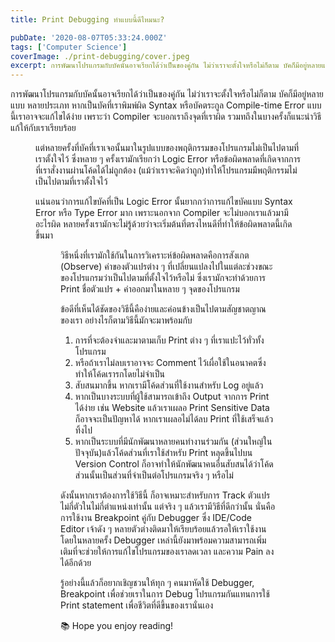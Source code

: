 ```yaml
---
title: Print Debugging ทำแบบนี้ดีไหมนะ?

pubDate: '2020-08-07T05:33:24.000Z'
tags: ['Computer Science']
coverImage: ./print-debugging/cover.jpeg
excerpt: การพัฒนาโปรแกรมกับบัคนั้นอาจเรียกได้ว่าเป็นของคู่กัน ไม่ว่าเราจะตั้งใจหรือไม่ก็ตาม บัคก็มีอยู่หลายแบบ หลายประเภท หากเป็นบัคที่เราพิมพ์ผิด Syntax หรือบัคตระกูล Compile-time Error แบบนี้เราอาจจะแก้ไขได้ง่าย เพราะว่า Compiler จะบอกเราถึงจุดที่เราผิด รวมทถึงในบางครั้งก็แนะนำวิธีแก้ให้กับเราเรียบร้อย
---
```




การพัฒนาโปรแกรมกับบัคนั้นอาจเรียกได้ว่าเป็นของคู่กัน ไม่ว่าเราจะตั้งใจหรือไม่ก็ตาม บัคก็มีอยู่หลายแบบ หลายประเภท หากเป็นบัคที่เราพิมพ์ผิด Syntax หรือบัคตระกูล Compile-time Error แบบนี้เราอาจจะแก้ไขได้ง่าย เพราะว่า Compiler จะบอกเราถึงจุดที่เราผิด รวมทถึงในบางครั้งก็แนะนำวิธีแก้ให้กับเราเรียบร้อย

<Figure
  src="https://images.unsplash.com/photo-1543285198-3af15c4592ce?ixlib=rb-1.2.1&amp;q=80&amp;fm=jpg&amp;crop=entropy&amp;cs=tinysrgb&amp;w=2000&amp;fit=max&amp;ixid=eyJhcHBfaWQiOjExNzczfQ"
  alt=""
/>

แต่หลายครั้งที่บัคที่เราเจอนั้นมาในรูปแบบของพฤติกรรมของโปรแกรมไม่เป็นไปตามที่เราตั้งใจไว้ ซึ่งหลาย ๆ ครั้งเรามักเรียกว่า Logic Error หรือข้อผิดพลาดที่เกิดจากการที่เราสั่งงานผ่านโค้ดได้ไม่ถูกต้อง (แม้ว่าเราจะคิดว่าถูก)​ ทำให้โปรแกรมมีพฤติกรรมไม่เป็นไปตามที่เราตั้งใจไว้

แน่นอนว่าการแก้ไขบัคที่เป็น Logic Error นั้นยากกว่าการแก้ไขบัคแบบ Syntax Error หรือ Type Error มาก เพราะนอกจาก Compiler จะไม่บอกเราแล้วมามีอะไรผิด หลายครั้งเรามักจะไม่รู้ด้วยว่าจะเริ่มต้นที่ตรงไหนดีที่ทำให้ข้อผิดพลาดนี้เกิดขึ้นมา

<Figure
  src="https://images.unsplash.com/photo-1490127252417-7c393f993ee4?ixlib=rb-1.2.1&amp;q=80&amp;fm=jpg&amp;crop=entropy&amp;cs=tinysrgb&amp;w=2000&amp;fit=max&amp;ixid=eyJhcHBfaWQiOjExNzczfQ"
  alt="Bend man"
/>

วิธีหนึ่งที่เรามักใช้กันในการวิเคราะห์ข้อผิดพลาดคือการสังเกต (Observe) ค่าของตัวแปรต่าง ๆ ที่เปลี่ยนแปลงไปในแต่ละช่วงขณะของโปรแกรมว่าเป็นไปตามที่ตั้งใจไว้หรือไม่ ซึ่งเรามักจะทำด้วยการ Print ชื่อตัวแปร + ค่าออกมาในหลาย ๆ จุดของโปรแกรม

ข้อดีที่เห็นได้ชัดของวิธีนี้คือง่ายและค่อนข้างเป็นไปตามสัญชาตญาณของเรา อย่างไรก็ตามวิธีนี้มักจะมาพร้อมกับ

1. การที่จะต้องจำและมาตามเก็บ Print ต่าง ๆ ที่เราแปะไว้ทั่วทั้งโปรแกรม
2. หรือถ้าเราไม่ลบเราอาจจะ Comment ไว้เผื่อใช้ในอนาคตซึ่งทำให้โค้ดเรารกโดยไม่จำเป็น
3. สับสนมากขึ้น หากเรามีโค้ดส่วนที่ใช้งานสำหรับ Log อยู่แล้ว
4. หากเป็นบางระบบที่ผู้ใช้สามารถเข้าถึง Output จากการ Print ได้ง่าย เช่น Website แล้วเราเผลอ Print Sensitive Data ก็อาจจะเป็นปัญหาได้ หากเราเผลอไม่ได้ลบ Print ที่ใช้เสร็จแล้วทิ้งไป
5. หากเป็นระบบที่มีนักพัฒนาหลายคนทำงานร่วมกัน (ส่วนใหญ่ในปัจจุบัน)​ แล้วโค้ดส่วนที่เราใช้สำหรับ Print หลุดขึ้นไปบน Version Control ก็อาจทำให้นักพัฒนาคนอื่นสับสนได้ว่าโค้ดส่วนนั้นเป็นส่วนที่จำเป็นต่อโปรแกรมจริง ๆ หรือไม่

ดังนั้นหากเราต้องการใช้วิธีนี้ ก็อาจเหมาะสำหรับการ Track ตัวแปรไม่กี่ตัวในไม่กี่ตำแหน่งเท่านั้น แต่จริง ๆ แล้วเรามีวิธีที่ดีกว่านั้น นั่นคือการใช้งาน Breakpoint คู่กับ Debugger ซึ่ง IDE/Code Editor เจ้าดัง ๆ หลายตัวต่างติดมาให้เรียบร้อยแล้วรอให้เราใช้งาน โดยในหลายครั้ง Debugger เหล่านี้ยังมาพร้อมความสามารถเพิ่มเติมที่จะช่วยให้การแก้ไขโปรแกรมของเราลดเวลา และความ Pain ลงได้อีกด้วย

รู้อย่างนี้แล้วก็อยากเชิญชวนให้ทุก ๆ คนมาหัดใช้ Debugger, Breakpoint เพื่อช่วยเราในการ Debug โปรแกรมกันแทนการใช้ Print statement เพื่อชีวิตที่ดีขึ้นของเรานั่นเอง

<Callout type="tip" title="Thanks for reading">
  📚 Hope you enjoy reading!
</Callout>
